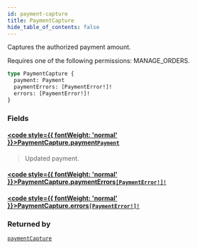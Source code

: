 ```yaml
---
id: payment-capture
title: PaymentCapture
hide_table_of_contents: false
---
```








Captures the authorized payment amount. 

Requires one of the following permissions: MANAGE_ORDERS.

```graphql
type PaymentCapture {
  payment: Payment
  paymentErrors: [PaymentError!]!
  errors: [PaymentError!]!
}
```


### Fields

#### [<code style={{ fontWeight: 'normal' }}>PaymentCapture.<b>payment</b></code>](#)<Bullet />[`Payment`](../../../developer/api-reference/objects/payment) <Badge class="secondary" text="object"/>
> Updated payment.
> 

#### [<code style={{ fontWeight: 'normal' }}>PaymentCapture.<b>paymentErrors</b></code>](#)<Bullet />[`[PaymentError!]!`](../../../developer/api-reference/objects/payment-error) <Badge class="secondary" text="non-null"/> <Badge class="secondary" text="object"/>
> 
> 

#### [<code style={{ fontWeight: 'normal' }}>PaymentCapture.<b>errors</b></code>](#)<Bullet />[`[PaymentError!]!`](../../../developer/api-reference/objects/payment-error) <Badge class="secondary" text="non-null"/> <Badge class="secondary" text="object"/>
> 
> 



### Returned by

[`paymentCapture`](../../../developer/api-reference/mutations/payment-capture)  <Badge class="secondary" text="mutation"/>



